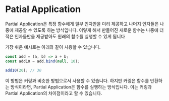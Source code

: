 # Patial Application

Partial Application은 특정 함수에게 일부 인자만을 미리 제공하고 나머지 인자들은 나중에 제공할 수 있도록 하는 방식입니다. 이렇게 해서 만들어진 새로운 함수는 나중에 더 적은 인자들만을 제공받아도 원래의 함수를 실행할 수 있게 됩니다

가장 쉬운 예시로는 아래와 같이 사용할 수 있습니다.

```js
const add = (a, b) => a + b;
const add10 = add.bind(null, 10);

add10(20); // 30
```

이 방법은 커링과 비슷한 방법으로서 사용할 수 있습니다. 하지만 커링은 함수를 반환하는 방식이라면, Partial Application은 함수를 실행하는 방식입니다. 이는 커링과 Partial Application의 차이점이라고 할 수 있습니다.
